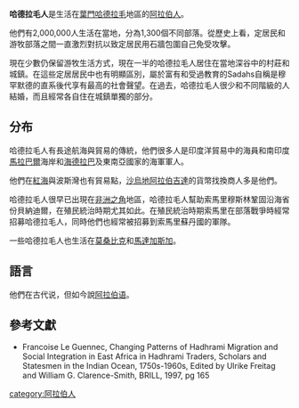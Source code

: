 {{Infobox ethnic group
 | group      = 哈德拉毛人 <br />الحضارم
 | image      =
 | image_caption    = 
 | region1    = {{flag|Yemen}}
 | region2    = {{flag|Oman}}
 | region3    = {{flag|Saudi Arabia}}
 | region4    = {{flag|United Arab Emirates}}
 | region5    = {{flag|Bahrain}}
 | region6    = {{flag|Malaysia}}
 | region7    = {{flag|Singapore}}
 | region8   = {{flag|Brunei}}
 | region9   = {{flag|Indonesia}}
 | region10   = {{flag|Philippines}}
 | region11    = {{flag|Lebanon}}
 | region12    = {{flag|Kenya}}
 | region13    = {{flag|Tanzania}}
 | region14   = {{flag|Qatar}}
 | region15   = {{flag|Kuwait}}
 | region16   = {{flag|Somalia}}
 | region17   = {{flag|United Kingdom}}
 | region18   = {{flag|Comoros}}
 | region19   = {{flag|Egypt}}
 | region20   = {{flag|Bosnia and Herzegovina}}
 | region21   = {{flag|Syria}}
 | region22   = {{flag|European Union}}
 | region24    = {{flag|Eritrea}}
 | region25    = {{flag|Ethiopia}}
 | region26    = {{flag|Djibouti}}
 | region27  = {{flag|India}}
 | langs      = [[阿拉伯語|阿拉伯語]],（[[烏爾都語|烏爾都語]]或[[坦米爾語|坦米爾語]]在[[南亞|南亞]], [[馬來語|馬來語]]和[[印尼語|印尼語]]在[[東南亞|東南亞]], [[斯瓦希里語|斯瓦希里語]]在[[東非|東非]]）
 | rels       = [[伊斯蘭教|伊斯蘭教]] （<small>[[遜尼派|遜尼派]], [[沙菲儀派|沙菲儀派]], [[蘇菲派|蘇菲派]]</small>）, [[猶太教|猶太教]], [[基督教|基督教]], [[異教|異教]]  | related-c  = [[阿拉伯人|阿拉伯人]], {{link-en|阿拉伯裔新加坡人|Arab Singaporeans}}, [[阿拉伯裔馬來西亞人|阿拉伯裔馬來西亞人]], [[阿拉伯裔印尼人|阿拉伯裔印尼人]], [[楚歐斯人|楚歐斯人]], [[阿拉伯裔印度人|阿拉伯裔印度人]], [[斯里蘭卡摩爾人|斯里蘭卡摩爾人]], {{link-en|海德拉巴穆斯林|Hyderabadi Muslims}}
}}

'''哈德拉毛人'''是生活在[[葉門|葉門]][[哈德拉毛|哈德拉毛]]地區的[[阿拉伯人|阿拉伯人]]。

他們有2,000,000人生活在當地，分為1,300個不同部落。從歷史上看，定居民和游牧部落之間一直激烈對抗以致定居民用石牆包圍自己免受攻擊。

現在少數仍保留游牧生活方式，現在一半的哈德拉毛人居住在當地深谷中的村莊和城鎮。在這些定居居民中也有明顯區別，屬於富有和受過教育的Sadahs自稱是穆罕默德的直系後代享有最高的社會聲望。在過去，哈德拉毛人很少和不同階級的人結婚，而且經常各自住在城鎮單獨的部分。

==分布==
哈德拉毛人有長途航海與貿易的傳統，他們很多人是印度洋貿易中的海員和南印度[[馬拉巴爾|馬拉巴爾]]海岸和[[海德拉巴|海德拉巴]]及東南亞國家的海軍軍人。

他們在[[紅海|紅海]]與波斯灣也有貿易點，[[沙烏地阿拉伯|沙烏地阿拉伯]][[吉達|吉達]]的貨幣找換商人多是他們。

哈德拉毛人很早已出現在[[非洲之角|非洲之角]]地區，哈德拉毛人幫助索馬里穆斯林鞏固沿海省份貝納迪爾，在殖民統治時期尤其如此。在殖民統治時期索馬里在部落戰爭時經常招募哈德拉毛人，同時他們也經常被招募到索馬里蘇丹國的軍隊。

一些哈德拉毛人也生活在[[莫桑比克|莫桑比克]]和[[馬達加斯加|馬達加斯加]]。

==語言==
他們在古代说{{le|哈德拉毛语|Hadramautic language}}，但如今說[[阿拉伯语|阿拉伯语]]{{le|哈德拉毛阿拉伯语|Hadhrami Arabic|哈德拉毛方言}}。

==參考文獻==
*Francoise Le Guennec, Changing Patterns of Hadhrami Migration and Social Integration in East Africa in Hadhrami Traders, Scholars and Statesmen in the Indian Ocean, 1750s-1960s, Edited by Ulrike Freitag and William G. Clarence-Smith, BRILL, 1997, pg 165

[[category:阿拉伯人|category:阿拉伯人]]